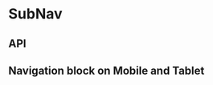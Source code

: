 
<Meta title="Components/SubNav" component={SubNav} decorators={[withKnobs]} />

# SubNav

<Preview>
  <Story name="Base component">
    <SubNav
      heading={SubNavFixture.heading}
      id={text('', SubNavFixture.id)}
      isSelect={boolean('isSelect', false)}
      links={SubNavFixture.links}
      theme={select('theme', ['dark', 'light'], 'dark')}
    />
  </Story>
</Preview>

## API

<Props of={SubNav} />

## Navigation block on Mobile and Tablet

<Preview>
  <Story name="Navigation block">
    <SubNav id="Navigation block" isSelect={true} links={SubNavFixture.links} />
  </Story>
</Preview>
